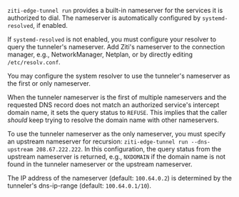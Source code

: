
`ziti-edge-tunnel run` provides a built-in nameserver for the services it is authorized to dial. The nameserver is automatically configured by `systemd-resolved`, if enabled.

If `systemd-resolved` is not enabled, you must configure your resolver to query the tunneler's nameserver. Add Ziti's nameserver to the connection manager, e.g., NetworkManager, Netplan, or by directly editing `/etc/resolv.conf`.

You may configure the system resolver to use the tunneler's nameserver as the first or only nameserver.

When the tunneler nameserver is the first of multiple nameservers and the requested DNS record does not match an authorized service's intercept domain name, it sets the query status to `REFUSE`. This implies that the caller *should* keep trying to resolve the domain name with other nameservers.

To use the tunneler nameserver as the only nameserver, you must specify an upstream nameserver for recursion: `ziti-edge-tunnel run --dns-upstream 208.67.222.222`. In this configuration, the query status from the upstream nameserver is returned, e.g., `NXDOMAIN` if the domain name is not found in the tunneler nameserver or the upstream nameserver.

The IP address of the nameserver (default: `100.64.0.2`) is determined by the tunneler's dns-ip-range (default: `100.64.0.1/10`).
